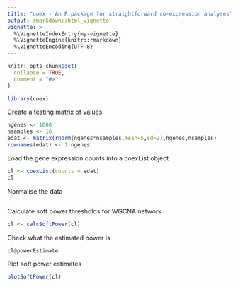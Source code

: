 ```yaml
---
title: "coex - An R package for straightforward co-expression analyses"
output: rmarkdown::html_vignette
vignette: >
  %\VignetteIndexEntry{my-vignette}
  %\VignetteEngine{knitr::rmarkdown}
  %\VignetteEncoding{UTF-8}
---
```


```r
knitr::opts_chunk$set(
  collapse = TRUE,
  comment = "#>"
)
```

```r
library(coex)
```

Create a testing matrix of values
```r
ngenes <- 1000
nsamples <- 16
edat <- matrix(rnorm(ngenes*nsamples,mean=5,sd=2),ngenes,nsamples)
rownames(edat) <- 1:ngenes
```

Load the gene expression counts into a coexList object
```r
cl <- coexList(counts = edat)
cl
```

Normalise the data
```r

```

Calculate soft power thresholds for WGCNA network
```r
cl <- calcSoftPower(cl)
```

Check what the estimated power is
```r
cl@powerEstimate
```
Plot soft power estimates
```r
plotSoftPower(cl)
```



